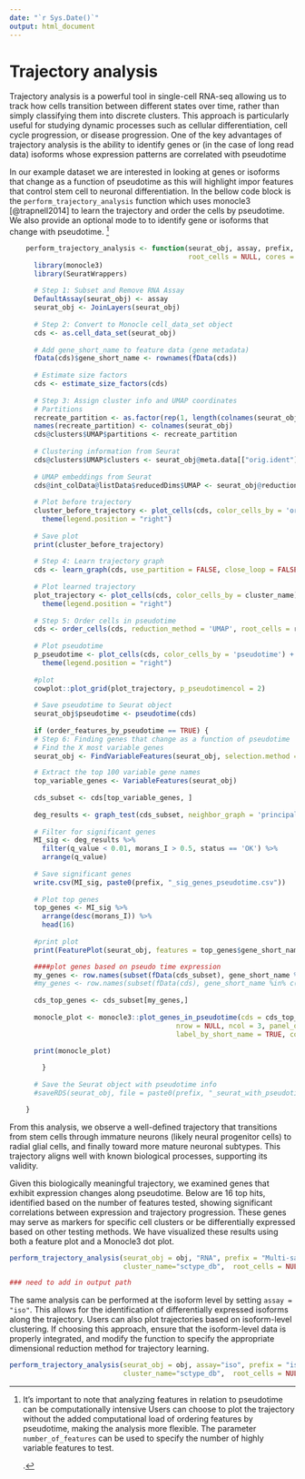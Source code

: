 ```yaml
---
date: "`r Sys.Date()`"
output: html_document
---
```


# **Trajectory analysis**

Trajectory analysis is a powerful tool in single-cell RNA-seq allowing us to track how cells transition between different states over time, rather than simply classifying them into discrete clusters. This approach is particularly useful for studying dynamic processes such as cellular differentiation, cell cycle progression, or disease progression. One of the key advantages of trajectory analysis is the ability to identify genes or (in the case of long read data) isoforms whose expression patterns are correlated with pseudotime

In our example dataset we are interested in looking at genes or isoforms that change as a function of pseudotime as this will highlight impor features that control stem cell to neuronal differentiation. In the bellow code block is the `perform_trajectory_analysis` function which uses monocle3 [@trapnell2014] to learn the trajectory and order the cells by pseudotime. We also provide an optional mode to to identify gene or isoforms that change with pseudotime. [^09_trajectory-1]

[^09_trajectory-1]: It’s important to note that analyzing features in relation to pseudotime can be computationally intensive Users can choose to plot the trajectory without the added computational load of ordering features by pseudotime, making the analysis more flexible. The parameter `number_of_features` can be used to specify the number of highly variable features to test.

    .

```r

    perform_trajectory_analysis <- function(seurat_obj, assay, prefix, cluster_name="harm_cluster", 
                                            root_cells = NULL, cores = 8, order_features_by_pseudotime = FALSE, number_of_features = 500) {
      library(monocle3)
      library(SeuratWrappers)
      
      # Step 1: Subset and Remove RNA Assay
      DefaultAssay(seurat_obj) <- assay
      seurat_obj <- JoinLayers(seurat_obj)
      
      # Step 2: Convert to Monocle cell_data_set object
      cds <- as.cell_data_set(seurat_obj)
      
      # Add gene_short_name to feature data (gene metadata)
      fData(cds)$gene_short_name <- rownames(fData(cds))
      
      # Estimate size factors
      cds <- estimate_size_factors(cds)
      
      # Step 3: Assign cluster info and UMAP coordinates
      # Partitions
      recreate_partition <- as.factor(rep(1, length(colnames(seurat_obj))))
      names(recreate_partition) <- colnames(seurat_obj)
      cds@clusters$UMAP$partitions <- recreate_partition
      
      # Clustering information from Seurat
      cds@clusters$UMAP$clusters <- seurat_obj@meta.data[["orig.ident"]]
      
      # UMAP embeddings from Seurat
      cds@int_colData@listData$reducedDims$UMAP <- seurat_obj@reductions$umap.harm@cell.embeddings
      
      # Plot before trajectory
      cluster_before_trajectory <- plot_cells(cds, color_cells_by = 'orig.ident') +
        theme(legend.position = "right")
      
      # Save plot
      print(cluster_before_trajectory)
      
      # Step 4: Learn trajectory graph
      cds <- learn_graph(cds, use_partition = FALSE, close_loop = FALSE)
      
      # Plot learned trajectory
      plot_trajectory <- plot_cells(cds, color_cells_by = cluster_name) +
        theme(legend.position = "right")
      
      # Step 5: Order cells in pseudotime
      cds <- order_cells(cds, reduction_method = 'UMAP', root_cells = root_cells)
      
      # Plot pseudotime
      p_pseudotime <- plot_cells(cds, color_cells_by = 'pseudotime') +
        theme(legend.position = "right")
      
      #plot
      cowplot::plot_grid(plot_trajectory, p_pseudotimencol = 2)
      
      # Save pseudotime to Seurat object
      seurat_obj$pseudotime <- pseudotime(cds)
      
      if (order_features_by_pseudotime == TRUE) {
      # Step 6: Finding genes that change as a function of pseudotime
      # Find the X most variable genes
      seurat_obj <- FindVariableFeatures(seurat_obj, selection.method = "vst", nfeatures = number_of_features)

      # Extract the top 100 variable gene names
      top_variable_genes <- VariableFeatures(seurat_obj)
      
      cds_subset <- cds[top_variable_genes, ]
      
      deg_results <- graph_test(cds_subset, neighbor_graph = 'principal_graph', cores = cores) 
      
      # Filter for significant genes
      MI_sig <- deg_results %>%
        filter(q_value < 0.01, morans_I > 0.5, status == 'OK') %>%
        arrange(q_value)
      
      # Save significant genes
      write.csv(MI_sig, paste0(prefix, "_sig_genes_pseudotime.csv"))
      
      # Plot top genes
      top_genes <- MI_sig %>% 
        arrange(desc(morans_I)) %>% 
        head(16)
      
      #print plot
      print(FeaturePlot(seurat_obj, features = top_genes$gene_short_name, reduction ="umap.harm"))

      ####plot genes based on pseudo time expression 
      my_genes <- row.names(subset(fData(cds_subset), gene_short_name %in% top_genes$gene_short_name)) 
      #my_genes <- row.names(subset(fData(cds), gene_short_name %in% c("DLK1","GRIA2","GRIN2B", "VIM", "PKM", "GAD1", "DCX", "POU5F1", "HOPX"))) 
      
      cds_top_genes <- cds_subset[my_genes,]
      
      monocle_plot <- monocle3::plot_genes_in_pseudotime(cds = cds_top_genes, min_expr = 0.5, cell_size = 0.5,
                                         nrow = NULL, ncol = 3, panel_order = NULL,
                                         label_by_short_name = TRUE, color_cells_by = cluster_name)
      
      print(monocle_plot)

        }
      
      # Save the Seurat object with pseudotime info
      #saveRDS(seurat_obj, file = paste0(prefix, "_seurat_with_pseudotime.rds"))

    }
```

From this analysis, we observe a well-defined trajectory that transitions from stem cells through immature neurons (likely neural progenitor cells) to radial glial cells, and finally toward more mature neuronal subtypes. This trajectory aligns well with known biological processes, supporting its validity.

Given this biologically meaningful trajectory, we examined genes that exhibit expression changes along pseudotime. Below are 16 top hits, identified based on the number of features tested, showing significant correlations between expression and trajectory progression. These genes may serve as markers for specific cell clusters or be differentially expressed based on other testing methods. We have visualized these results using both a feature plot and a Monocle3 dot plot.

```r
perform_trajectory_analysis(seurat_obj = obj, "RNA", prefix = "Multi-sample_tutorial",
                            cluster_name="sctype_db",  root_cells = NULL, cores = 8, order_features_by_pseudotime = TRUE, number_of_features = 500)

### need to add in output path
```

The same analysis can be performed at the isoform level by setting `assay = "iso"`. This allows for the identification of differentially expressed isoforms along the trajectory. Users can also plot trajectories based on isoform-level clustering. If choosing this approach, ensure that the isoform-level data is properly integrated, and modify the function to specify the appropriate dimensional reduction method for trajectory learning.

```r
perform_trajectory_analysis(seurat_obj = obj, assay="iso", prefix = "iso_Multi-sample_tutorial",
                            cluster_name="sctype_db",  root_cells = NULL, cores = 8, order_features_by_pseudotime = TRUE, number_of_features = 1000)

```
